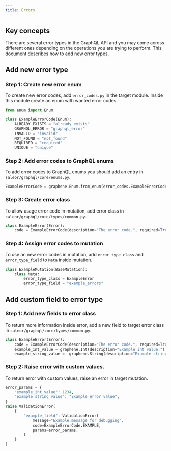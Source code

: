 ```yaml
---
title: Errors
---
```


## Key concepts

There are several error types in the GraphQL API and you may come across different ones depending on the operations you are trying to perform.  This document describes how to add new error types.

## Add new error type

### Step 1: Create new error enum

To create new error codes, add `error_codes.py` in the target module. Inside this module create an enum with wanted error codes.
```python
from enum import Enum

class ExampleErrorCode(Enum):
    ALREADY_EXISTS = "already_exists"
    GRAPHQL_ERROR = "graphql_error"
    INVALID = "invalid"
    NOT_FOUND = "not_found"
    REQUIRED = "required"
    UNIQUE = "unique"
```


### Step 2: Add error codes to GraphQL enums

To add error codes to GraphQL enums you should add an entry in `saleor/graphql/core/enums.py`.
```python
ExampleErrorCode = graphene.Enum.from_enum(error_codes.ExampleErrorCode)
```


### Step 3: Create error class

To allow usage error code in mutation, add error class in `saleor/graphql/core/types/common.py`.
```python
class ExampleError(Error):
    code = ExampleErrorCode(description="The error code.", required=True)
```

### Step 4: Assign error codes to mutation

To use an new error codes in mutation, add `error_type_class` and `error_type_field` to `Meta` inside mutation.
```python
class ExampleMutation(BaseMutation):
    class Meta:
        error_type_class = ExampleError
        error_type_field = "example_errors"
```

## Add custom field to error type

### Step 1: Add new fields to error class

To return more information inside error, add a new field to target error class in `saleor/graphql/core/types/common.py`.
```python
class ExampleError(Error):
    code = ExampleErrorCode(description="The error code.", required=True)
    example_int_value = graphene.Int(description="Example int value.")
    example_string_value =  graphene.String(description="Example string value.")
```

### Step 2: Raise error with custom values.

To return error with custom values, raise an error in target mutation.
```python
error_params = {
    "example_int_value": 1234,
    "example_string_value": "Example error value",
}
raise ValidationError(
    {
        "example_field": ValidationError(
            message="Example message for debugging",
            code=ExampleErrorCode.EXAMPLE,
            params=error_params,
        )
    }
)
```

